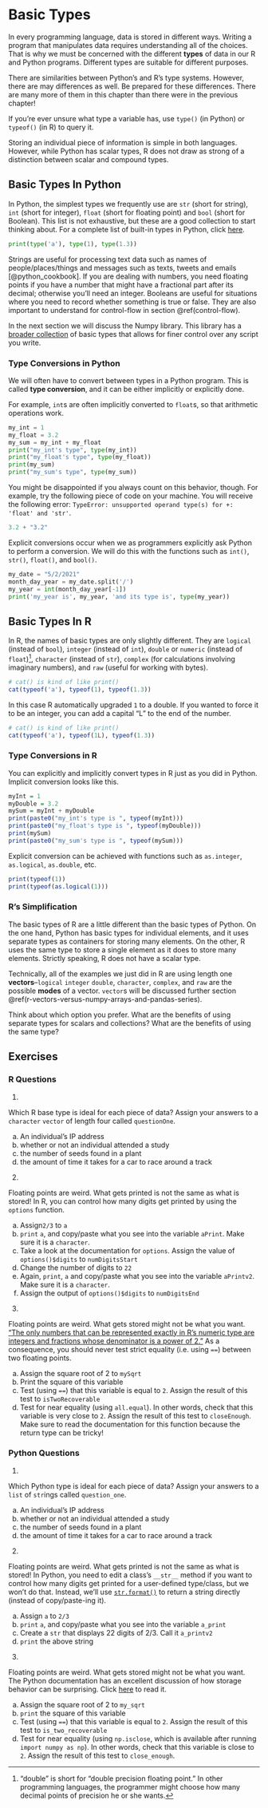 # Basic Types

In every programming language, data is stored in different ways. Writing a program that manipulates data requires understanding all of the choices. That is why we must be concerned with the different **types** of data in our R and Python programs. Different types are suitable for different purposes.

There are similarities between Python's and R's type systems. However, there are may  differences as well. Be prepared for these differences. There are many more of them in this chapter than there were in the previous chapter!

If you're ever unsure what type a variable has, use `type()` (in Python) or `typeof()` (in R) to query it. 

Storing an individual piece of information is simple in both languages. However, while Python has scalar types, R does not draw as strong of a distinction between scalar and compound types.

## Basic Types In Python

In Python, the simplest types we frequently use are `str` (short for string), `int` (short for integer), `float` (short for floating point) and `bool` (short for Boolean). This list is not exhaustive, but these are a good collection to start thinking about. For a complete list of built-in types in Python, click [here](https://docs.python.org/3/library/stdtypes.html).

```python
print(type('a'), type(1), type(1.3))
```

Strings are useful for processing text data such as names of people/places/things and messages such as texts, tweets and emails [@python_cookbook]. If you are dealing with numbers, you need floating points if you have a number that might have a fractional part after its decimal; otherwise you'll need an integer. Booleans are useful for situations where you need to record whether something is true or false. They are also important to understand for control-flow in section \@ref(control-flow).

In the next section we will discuss the Numpy library. This library has a [broader collection](https://numpy.org/doc/stable/user/basics.types.html) of basic types that allows for finer control over any script you write. 


### Type Conversions in Python

We will often have to convert between types in a Python program. This is called **type conversion**, and it can be either implicitly or explicitly done. 

For example, `int`s are often implicitly converted to `float`s, so that arithmetic operations work. 
```python
my_int = 1
my_float = 3.2
my_sum = my_int + my_float
print("my_int's type", type(my_int))
print("my_float's type", type(my_float))
print(my_sum)
print("my_sum's type", type(my_sum))
```

You might be disappointed if you always count on this behavior, though. For example, try the following piece of code on your machine. You will receive the following error: `TypeError: unsupported operand type(s) for +: 'float' and 'str'`.

```python
3.2 + "3.2"
```
Explicit conversions occur when we as programmers explicitly ask Python to perform a conversion. We will do this with the functions such as `int()`, `str()`, `float()`, and `bool()`. 

```python
my_date = "5/2/2021"
month_day_year = my_date.split('/')
my_year = int(month_day_year[-1]) 
print('my_year is', my_year, 'and its type is', type(my_year))
```


## Basic Types In R

In R, the names of basic types are only slightly different. They are `logical` (instead of `bool`), `integer` (instead of `int`), `double` or `numeric` (instead of `float`)^["double" is short for "double precision floating point." In other programming languages, the programmer might choose how many decimal points of precision he or she wants.], `character` (instead of `str`), `complex` (for calculations involving imaginary numbers), and `raw` (useful for working with bytes).

```R
# cat() is kind of like print()
cat(typeof('a'), typeof(1), typeof(1.3))
```

In this case R automatically upgraded `1` to a double. If you wanted to force it to be an integer, you can add a capital "L" to the end of the number.

```R
# cat() is kind of like print()
cat(typeof('a'), typeof(1L), typeof(1.3))
```


### Type Conversions in R

You can explicitly and implicitly convert types in R just as you did in Python. Implicit conversion looks like this.

```R
myInt = 1
myDouble = 3.2
mySum = myInt + myDouble
print(paste0("my_int's type is ", typeof(myInt)))
print(paste0("my_float's type is ", typeof(myDouble)))
print(mySum)
print(paste0("my_sum's type is ", typeof(mySum)))
```

Explicit conversion can be achieved with functions such as `as.integer`, `as.logical`, `as.double`, etc.

```R
print(typeof(1))
print(typeof(as.logical(1)))
```



### R's Simplification

The basic types of R are a little different than the basic types of Python. On the one hand, Python has basic types for individual elements, and it uses separate types as containers for storing many elements. On the other, R uses the same type to store a single element as it does to store many elements. Strictly speaking, R does not have a scalar type. 

Technically, all of the examples we just did in R are using length one **vectors**--`logical` `integer` `double`, `character`, `complex`, and `raw` are the possible **modes** of a vector\index{vectors in R}. `vector`s will be discussed further section \@ref(r-vectors-versus-numpy-arrays-and-pandas-series).

Think about which option you prefer. What are the benefits of using separate types for scalars and collections? What are the benefits of using the same type?



## Exercises

### R Questions

1. 

Which R base type is ideal for each piece of data? Assign your answers to a `character` `vector` of length four called `questionOne`. 

  a) An individual's IP address
  b) whether or not an individual attended a study
  c) the number of seeds found in a plant
  d) the amount of time it takes for a car to race around a track
  
2. 

Floating points are weird. What gets printed is not the same as what is stored! In R, you can control how many digits get printed by using the `options` function. 

  a) Assign`2/3` to `a` 
  b) `print` `a`, and copy/paste what you see into the variable `aPrint`. Make sure it is a `character`.
  c) Take a look at the documentation for `options`. Assign the value of `options()$digits` to `numDigitsStart`
  d) Change the number of digits to `22`
  e) Again, `print`, `a` and copy/paste what you see into the variable `aPrintv2`. Make sure it is a `character`.
  f) Assign the output of `options()$digits` to `numDigitsEnd`
    
3. 

Floating points are weird. What gets stored might not be what you want. ["The only numbers that can be represented exactly in R’s numeric type are integers and fractions whose denominator is a power of 2."](https://cran.r-project.org/doc/FAQ/R-FAQ.html#Why-doesn_0027t-R-think-these-numbers-are-equal_003f) As a consequence, you should never test strict equality (i.e. using `==`) between two floating points. 

  a) Assign the square root of 2 to `mySqrt`
  b) Print the square of this variable
  c) Test (using `==`) that this variable is equal to `2`. Assign the result of this test to `isTwoRecoverable`
  d) Test for near equality (using `all.equal`). In other words, check that this variable is very close to `2`. Assign the result of this test to `closeEnough`. Make sure to read the documentation for this function because the return type can be tricky!
    

### Python Questions

1. 

Which Python type is ideal for each piece of data? Assign your answers to a `list` of `str`ings called `question_one`. 

  a) An individual's IP address
  b) whether or not an individual attended a study
  c) the number of seeds found in a plant
  d) the amount of time it takes for a car to race around a track

2. 

Floating points are weird. What gets printed is not the same as what is stored! In Python, you need to edit a class's `__str__` method if you want to control how many digits get printed for a user-defined type/class, but we won't do that. Instead, we'll use [`str.format()`](https://docs.python.org/3/library/stdtypes.html#str.format) to return a string directly (instead of copy/paste-ing it). 

  a) Assign `a` to `2/3`
  b) `print` `a`, and copy/paste what you see into the variable `a_print`
  c) Create a `str` that displays 22 digits of 2/3. Call it `a_printv2`
  d) `print` the above string

3. 

Floating points are weird. What gets stored might not be what you want. The Python documentation has an excellent discussion of how storage behavior can be surprising. Click [here](https://docs.python.org/3/tutorial/floatingpoint.html) to read it.

  a) Assign the square root of 2 to `my_sqrt`
  b) `print` the square of this variable
  c) Test (using `==`) that this variable is equal to `2`. Assign the result of this test to `is_two_recoverable`
  d) Test for near equality (using `np.isclose`, which is available after running `import numpy as np`). In other words, check that this variable is close to `2`. Assign the result of this test to `close_enough`. 
